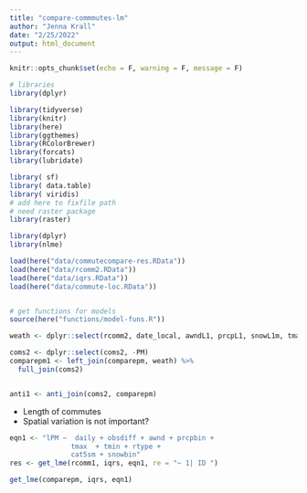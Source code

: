```yaml
---
title: "compare-commmutes-lm"
author: "Jenna Krall"
date: "2/25/2022"
output: html_document
---
```




```r
knitr::opts_chunk$set(echo = F, warning = F, message = F)
```

```r
# libraries
library(dplyr)

library(tidyverse)
library(knitr)
library(here)
library(ggthemes)
library(RColorBrewer)
library(forcats)
library(lubridate)

library( sf)
library( data.table)
library( viridis)
# add here to fixfile path
# need raster package
library(raster)

library(dplyr)
library(nlme)

```

```r
load(here("data/commutecompare-res.RData"))
load(here("data/rcomm2.RData"))
load(here("data/iqrs.RData"))
load(here("data/commute-loc.RData"))


# get functions for models
source(here("functions/model-funs.R"))
```



```r
weath <- dplyr::select(rcomm2, date_local, awndL1, prcpL1, snowL1m, tmaxL1, tminL1, cat5sm) %>% unique()

coms2 <- dplyr::select(coms2, -PM)
comparepm1 <- left_join(comparepm, weath) %>%
  full_join(coms2)


anti1 <- anti_join(coms2, comparepm)
```

- Length of commutes
- Spatial variation is not important?

```r

eqn1 <- "lPM ~  daily + obsdiff + awnd + prcpbin + 
               tmax  + tmin + rtype + 
               cat5sm + snowbin"
res <- get_lme(rcomm1, iqrs, eqn1, re = "~ 1| ID ") 

get_lme(comparepm, iqrs, eqn1)

```
